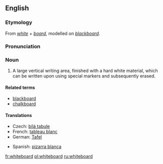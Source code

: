 ==English==
{{wikipedia}}
===Etymology===
From ''[[white]]'' + ''[[board]]'', modelled on ''[[blackboard]]''.

===Pronunciation===
{{IPA|/ˈwaɪtbɔːd/}}

===Noun===
{{en-noun}}

# A large vertical writing area, finished with a hard white material, which can be written upon using special markers and subsequently erased.

====Related terms====
*[[blackboard]]
*[[chalkboard]]

====Translations====
{{trans-top|large vertical writing area}}
*Czech: [[bílá tabule]] {{f}}
*French: [[tableau blanc]] {{m}}
*German: [[Tafel]] {{f}}
{{trans-mid}}
*Spanish: [[pizarra blanca]] {{f}}
{{trans-bottom}}

[[fr:whiteboard]]
[[pl:whiteboard]]
[[ru:whiteboard]]